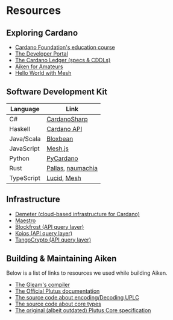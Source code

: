 # Resources

## Exploring Cardano

- [Cardano Foundation's education course](https://education.cardano.org/)
- [The Developer Portal](https://developers.cardano.org/)
- [The Cardano Ledger (specs & CDDLs)](https://github.com/input-output-hk/cardano-ledger/#readme)
- [Aiken for Amateurs](https://piefayth.github.io/blog/pages/aiken1/)
- [Hello World with Mesh](https://meshjs.dev/guides/aiken)

## Software Development Kit

| Language   | Link                                                                                             |
| ---------- | ------------------------------------------------------------------------------------------------ |
| C#         | [CardanoSharp](https://cardanosharp.com/)                                                        |
| Haskell    | [Cardano API](https://input-output-hk.github.io/cardano-node/cardano-api/lib/Cardano-Api.html)   |
| Java/Scala | [Bloxbean](https://github.com/bloxbean/cardano-client-lib)                                       |
| JavaScript | [Mesh.js](https://meshjs.dev)                                                                    |
| Python     | [PyCardano](https://github.com/Python-Cardano/pycardano)                                         |
| Rust       | [Pallas](https://github.com/txpipe/pallas), [naumachia](https://github.com/free-honey/naumachia) |
| TypeScript | [Lucid](https://lucid.spacebudz.io/), [Mesh](https://meshjs.dev)                                 |

## Infrastructure

- [Demeter (cloud-based infrastructure for Cardano)](https://demeter.run/)
- [Maestro](https://www.gomaestro.org/)
- [Blockfrost (API query layer)](https://blockfrost.io)
- [Koios (API query layer)](https://www.koios.rest/)
- [TangoCrypto (API query layer)](https://www.tangocrypto.com/)

## Building & Maintaining Aiken

Below is a list of links to resources we used while building Aiken.

- [The Gleam's compiler](https://github.com/gleam-lang/gleam)
- [The Official Plutus documentation](https://plutus.readthedocs.io/en/latest/)
- [The source code about encoding/Decoding UPLC](https://github.com/input-output-hk/plutus/blob/9538fc9829426b2ecb0628d352e2d7af96ec8204/plutus-core/untyped-plutus-core/src/UntypedPlutusCore/Core/Instance/Flat.hs)
- [The source code about core types](https://github.com/input-output-hk/plutus/blob/9538fc9829426b2ecb0628d352e2d7af96ec8204/plutus-core/untyped-plutus-core/src/UntypedPlutusCore/Core/Type.hs)
- [The original (albeit outdated) Plutus Core specification](/resources/plutus-core-specification.pdf)
